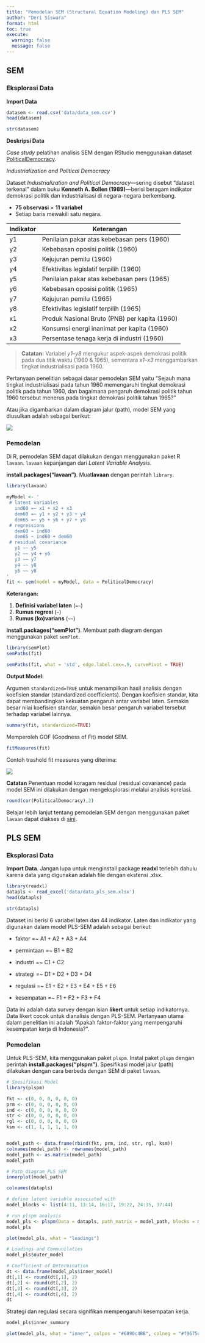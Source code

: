 ```yaml
---
title: "Pemodelan SEM (Structural Equation Modeling) dan PLS SEM"
author: "Deri Siswara"
format: html
toc: true
execute:
  warning: false
  message: false
---
```


## SEM

### Eksplorasi Data

**Import Data**
```r
datasem <- read.csv('data/data_sem.csv')
head(datasem)
```

```r
str(datasem)
```

**Deskripsi Data**

*Case study* pelatihan analisis SEM dengan RStudio menggunakan dataset [PoliticalDemocracy](https://rdrr.io/cran/lavaan/man/PoliticalDemocracy.html). 

*Industrialization and Political Democracy*

Dataset *Industrialization and Political Democracy*—sering disebut “dataset terkenal” dalam buku **Kenneth A. Bollen (1989)**—berisi beragam indikator demokrasi politik dan industrialisasi di negara-negara berkembang.

- **75 observasi** × **11 variabel**  
- Setiap baris mewakili satu negara.

| Indikator | Keterangan |
|------|--------------------|
| y1 | Penilaian pakar atas kebebasan pers (1960) |
| y2 | Kebebasan oposisi politik (1960) |
| y3 | Kejujuran pemilu (1960) |
| y4 | Efektivitas legislatif terpilih (1960) |
| y5 | Penilaian pakar atas kebebasan pers (1965) |
| y6 | Kebebasan oposisi politik (1965) |
| y7 | Kejujuran pemilu (1965) |
| y8 | Efektivitas legislatif terpilih (1965) |
| x1 | Produk Nasional Bruto (PNB) per kapita (1960) |
| x2 | Konsumsi energi inanimat per kapita (1960) |
| x3 | Persentase tenaga kerja di industri (1960) |

> **Catatan:** Variabel *y1–y8* mengukur aspek-aspek demokrasi politik pada dua titik waktu (1960 & 1965), sementara *x1–x3* menggambarkan tingkat industrialisasi pada 1960.

Pertanyaan penelitian sebagai dasar pemodelan SEM yaitu “Sejauh mana tingkat industrialisasi pada tahun 1960 memengaruhi tingkat demokrasi politik pada tahun 1960, dan bagaimana pengaruh demokrasi politik tahun 1960 tersebut menerus pada tingkat demokrasi politik tahun 1965?”

Atau jika digambarkan dalam diagram jalur (path), model SEM yang diusulkan adalah sebagai berikut:

![](img/sem.png) 

### Pemodelan

Di R, pemodelan SEM dapat dilakukan dengan menggunakan paket R `lavaan`. `lavaan` kepanjangan dari *Latent Variable Analysis*.

**install.packages("lavaan")**. Muat**lavaan** dengan perintah `library`.
```r
library(lavaan)
```

```r
myModel <- ' 
 # latent variables 
   ind60 =~ x1 + x2 + x3 
   dem60 =~ y1 + y2 + y3 + y4 
   dem65 =~ y5 + y6 + y7 + y8 
 # regressions
   dem60 ~ ind60 
   dem65 ~ ind60 + dem60 
 # residual covariance
   y1 ~~ y5
   y2 ~~ y4 + y6 
   y3 ~~ y7 
   y4 ~~ y8
   y6 ~~ y8
'
fit <- sem(model = myModel, data = PoliticalDemocracy) 
```

**Keterangan:**

1. **Definisi variabel laten** (`=~`)  
2. **Rumus regresi** (`~`)  
3. **Rumus (ko)varians** (`~~`)

**install.packages("semPlot")**. Membuat path diagram dengan menggunakan paket `semPlot`.
```r
library(semPlot)
semPaths(fit)
```
```r
semPaths(fit, what = 'std', edge.label.cex=.9, curvePivot = TRUE)
```

**Output Model:**

Argumen `standardized=TRUE` untuk menampilkan hasil analisis dengan koefisien standar (standardized coefficients).
Dengan koefisien standar, kita dapat membandingkan kekuatan pengaruh antar variabel laten. Semakin besar nilai koefisien standar, semakin besar pengaruh variabel tersebut terhadap variabel lainnya.

```r
summary(fit, standardized=TRUE)
```

Memperoleh GOF (Goodness of Fit) model SEM.
```r
fitMeasures(fit)
```
Contoh trashold fit measures yang diterima:

![](https://passingthroughresearcher.wordpress.com/wp-content/uploads/2015/07/goodness-2.png)

**Catatan**
Penentuan model koragam residual (residual covariance) pada model SEM ini dilakukan dengan mengeksplorasi melalui analisis korelasi.
```r
round(cor(PoliticalDemocracy),2)
```
Belajar lebih lanjut tentang pemodelan SEM dengan menggunakan paket `lavaan` dapat diakses di [sini](https://lavaan.ugent.be/tutorial/).

## PLS SEM

### Eksplorasi Data

**Import Data**. Jangan lupa untuk menginstall package **readxl** terlebih dahulu karena data yang digunakan adalah file dengan ekstensi .xlsx.
```r
library(readxl)
datapls <- read_excel('data/data_pls_sem.xlsx')
head(datapls)
```

```r
str(datapls)
```

Dataset ini berisi 6 variabel laten dan 44 indikator. Laten dan indikator yang digunakan dalam model PLS-SEM adalah sebagai berikut:

- faktor =~ A1 + A2 + A3 + A4

- permintaan =~ B1 + B2  

- industri =~ C1 + C2  

- strategi =~ D1 + D2 + D3 + D4

- regulasi =~ E1 + E2 + E3 + E4 + E5 + E6

- kesempatan =~ F1 + F2 + F3 + F4


Data ini adalah data survey dengan isian **likert** untuk setiap indikatornya. Data likert cocok untuk dianalisis dengan PLS-SEM. Pertanyaan utama dalam penelitian ini adalah “Apakah faktor-faktor yang mempengaruhi kesempatan kerja di Indonesia?”.

### Pemodelan 

Untuk PLS-SEM, kita menggunakan paket `plspm`. Instal paket `plspm` dengan perintah **install.packages("plspm")**. Spesifikasi model jalur (path) dilakukan dengan cara berbeda dengan SEM di paket `lavaan`.

```r
# Spesifikasi Model
library(plspm)

fkt <- c(0, 0, 0, 0, 0, 0)
prm <- c(0, 0, 0, 0, 0, 0)
ind <- c(0, 0, 0, 0, 0, 0)
str <- c(0, 0, 0, 0, 0, 0)
rgl <- c(0, 0, 0, 0, 0, 0)
ksm <- c(1, 1, 1, 1, 1, 0)


model_path <- data.frame(rbind(fkt, prm, ind, str, rgl, ksm))
colnames(model_path) <- rownames(model_path)
model_path <- as.matrix(model_path)
model_path
```
```r
# Path diagram PLS SEM 
innerplot(model_path)
```
```r
colnames(datapls)
```

```r
# define latent variable associated with
model_blocks <- list(4:11, 13:14, 16:17, 19:22, 24:35, 37:44)

# run plspm analysis
model_pls <- plspm(Data = datapls, path_matrix = model_path, blocks = model_blocks)
model_pls
```
```r
plot(model_pls, what = "loadings")
```
```r
# Loadings and Communilaties
model_pls$outer_model
```
```r
# Coefficient of Determination
dt <- data.frame(model_pls$inner_model)
dt[,1] <- round(dt[,1], 2)
dt[,2] <- round(dt[,2], 2)
dt[,3] <- round(dt[,3], 2)
dt[,4] <- round(dt[,4], 2)
dt
```

Strategi dan regulasi secara signifikan mempengaruhi kesempatan kerja.

```r
model_pls$inner_summary
```
```r
plot(model_pls, what = "inner", colpos = "#6890c4BB", colneg = "#f9675dBB", txt.col = "black", arr.tcol="black")
```


